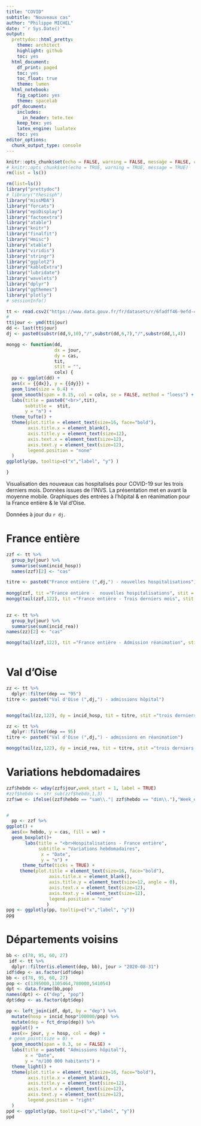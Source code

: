 ```yaml
---
title: "COVID"
subtitle: "Nouveaux cas"
author: "Philippe MICHEL"
date: "`r Sys.Date()`"
output:
  prettydoc::html_pretty:
    theme: architect
    highlight: github
    toc: yes
  html_document:
    df_print: paged
    toc: yes
    toc_float: true
    theme: lumen
  html_notebook:
    fig_caption: yes
    theme: spacelab
  pdf_document:
    includes:
      in_header: tete.tex
    keep_tex: yes
    latex_engine: lualatex
    toc: yes  
editor_options:
  chunk_output_type: console
---
```


```r
knitr::opts_chunk$set(echo = FALSE, warning = FALSE, message = FALSE, cache = FALSE)
# knitr::opts_chunk$set(echo = TRUE, warning = TRUE, message = TRUE)
rm(list = ls())
```


```r
rm(list=ls())
library("prettydoc")
# library("thesisph")
library("missMDA")
library("forcats")
library("epiDisplay")
library("factoextra")
library("atable")
library("knitr")
library("finalfit")
library("Hmisc")
library("xtable")
library("viridis")
library("stringr")
library("ggplot2")
library("kableExtra")
library("lubridate")
library("wavelets")
library("dplyr")
library("ggthemes")
library("plotly")
# sessionInfo()
```


```r
tt <- read.csv2("https://www.data.gouv.fr/fr/datasets/r/6fadff46-9efd-4c53-942a-54aca783c30c", as.is = FALSE)
#
tt$jour <- ymd(tt$jour)
dd <- last(tt$jour)
dj <- paste0(substr(dd,9,10),"/",substr(dd,6,7),"/",substr(dd,1,4))
```

```r
mongg <- function(dd,
                  dx = jour,
                  dy = cas,
                  tit,
                  stit = "",
                  colx) {
  pp <- ggplot(dd) +
  aes(x = {{dx}}, y = {{dy}}) +
  geom_line(size = 0.4) +
  geom_smooth(span = 0.15, col = colx, se = FALSE, method = "loess") +
  labs(title = paste0("<br>",tit),
       subtitle =  stit,
       y = "n") +
  theme_tufte() +
  theme(plot.title = element_text(size=16, face="bold"),
        axis.title.x = element_blank(),
        axis.title.y = element_text(size=12),
        axis.text.x = element_text(size=12),
        axis.text.y = element_text(size=12),
        legend.position = "none"
  )
ggplotly(pp, tooltip=c("x","label", "y") )

}
```


Visualisation des nouveaux cas hospitalisés pour COVID-19 sur les trois derniers mois. Données issues de l'INVS. La présentation met en avant la moyenne mobile. Graphiques des entrées à l'hôpital & en réanimation pour la France entière & le Val d'Oise.

Données à jour du `r dj`.

# France entière



```r
zzf <- tt %>% 
  group_by(jour) %>%
  summarise(sum(incid_hosp))
  names(zzf)[2] <- "cas"

titre <- paste0("France entière (",dj,") - nouvelles hospitalisations")
 
mongg(zzf, tit ="France entière -  nouvelles hospitalisations", stit = "Depuis le début de l'épidémie", colx = "red") 
mongg(tail(zzf,122), tit ="France entière - Trois derniers mois", stit ="trois derniers mois",colx ="blue")
  
```


```r
zz <- tt %>% 
  group_by(jour) %>%
  summarise(sum(incid_rea))
names(zz)[2] <- "cas"

mongg(tail(zzf,122), tit ="France entière - Admission réanimation", stit ="trois derniers mois",colx ="red")
  
```

# Val d'Oise

```r
zz <- tt %>% 
  dplyr::filter(dep == "95")
titre <- paste0("Val d'Oise (",dj,") - admissions hôpital")


mongg(tail(zz,122), dy = incid_hosp, tit = titre, stit ="trois derniers mois",colx ="blue")
```


```r
zz <- tt %>% 
  dplyr::filter(dep == 95)
titre <- paste0("Val d'Oise (",dj,") - admissions en réanimation")

mongg(tail(zz,122), dy = incid_rea, tit = titre, stit ="trois derniers mois",colx ="red")

```

# Variations hebdomadaires

```r
zzf$hebdo <- wday(zzf$jour,week_start = 1, label = TRUE)
#zzf$hebdo <- str_sub(zzf$hebdo,1,3)
zzf$we <- ifelse((zzf$hebdo == "sam\\."| zzf$hebdo == "dim\\."),"Week_end", "Semaine")


#
  pp <- zzf %>% 
ggplot() +
  aes(x= hebdo, y = cas, fill = we) +
  geom_boxplot()+
       labs(title = "<br>Hospitalisations - France entière",
            subtitle = "Variations hebdomadaires",
             x = "Date",
             y = "n") +
      theme_tufte(ticks = TRUE) + 
     theme(plot.title = element_text(size=16, face="bold"), 
                axis.title.x = element_blank(),
                axis.title.y = element_text(size=12, angle = 0),
                axis.text.x = element_text(size=12), 
                axis.text.y = element_text(size=12),
                legend.position = "none" 
               ) 
ppg <- ggplotly(pp, tooltip=c("x","label", "y"))
ppg
```

# Départements voisins


```r
bb <- c(78, 95, 60, 27)
 idf <- tt %>% 
  dplyr::filter(is.element(dep, bb), jour > "2020-08-31") 
idf$dep <- as.factor(idf$dep)
bb <- c(78, 95, 60, 27)
pop <- c(1395000,1105464,780000,541054)
dpt <- data.frame(bb,pop)
names(dpt) <- c("dep", "pop")
dpt$dep <- as.factor(dpt$dep)

pp <- left_join(idf, dpt, by = "dep") %>% 
  mutate(hosp = incid_hosp*100000/pop) %>% 
  mutate(dep = fct_drop(dep)) %>% 
  ggplot() +
  aes(x= jour, y = hosp, col = dep) +
 # geom_point(size = 0) +
  geom_smooth(span = 0.3, se = FALSE) +
  labs(title = paste0( "Admissions hôpital"),
       x = "Date",
       y = "n/100 000 habitants") +
  theme_light() + 
  theme(plot.title = element_text(size=16, face="bold"), 
        axis.title.x = element_blank(), 
        axis.title.y = element_text(size=12),
        axis.text.x = element_text(size=12),
        axis.text.y = element_text(size=12),
        legend.position = "right" 
  ) 
ppd <- ggplotly(pp, tooltip=c("x","label", "y"))
ppd
```

